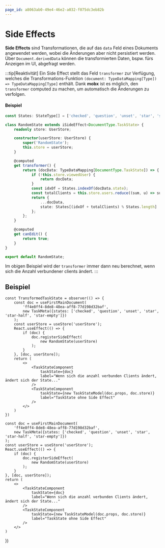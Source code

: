 ```yaml
---
page_id: a8063ab0-49e4-46e2-a032-f075dc3eb82b
---
```



# Side Effects

__Side Effects__ sind Transformationen, die auf das `data` Feld eines Dokuments angewendet werden, wobei die Änderungen aber nicht persistiert werden. Über `Document.derivedData` können die transformierten Daten, bspw. fürs Anzeigen im UI, abgefragt werden.

:::tip[Reaktivität]
Ein Side Effect stellt das Feld `transformer` zur Verfügung, welches die Transformations-Funktion `(document: TypeDataMapping[Type]) => TypeDataMapping[Type]` enthält.
Dank **mobx** ist es möglich, den `transformer` computed zu machen, um automatisch die Änderungen zu verfolgen.

#### Beispiel
```typescript title="RandomState.ts"
const States: StateType[] = ['checked', 'question', 'unset', 'star', 'star-half', 'star-empty'] as const;

class RandomState extends iSideEffect<DocumentType.TaskState> {
    readonly store: UserStore;

    constructor(userStore: UserStore) {
        super('RandomState');
        this.store = userStore;
    }

    @computed
    get transformer() {
        return (docData: TypeDataMapping[DocumentType.TaskState]) => {
            if (!this.store.viewedUser) {
                return docData;
            }
            const idxOf = States.indexOf(docData.state);
            const totalClients = this.store.users.reduce((sum, u) => sum + u.connectedClients, 0);
            return {
                ...docData,
                state: States[(idxOf + totalClients) % States.length]
            };
        };
    }

    @computed
    get canEdit() {
        return true;
    }
}

export default RandomState;
```
Im obigen Beispiel wird der `transformer` immer dann neu berechnet, wenn sich die Anzahl verbundener clients ändert.
:::

## Beispiel
```tsx
const TransformedTaskState = observer(() => {
    const doc = useFirstMainDocument(
        'ff4e8ff4-8de8-48ea-aff8-77d198d32baf',
        new TaskMeta({states: ['checked', 'question', 'unset', 'star', 'star-half', 'star-empty']})
    );
    const userStore = useStore('userStore');
    React.useEffect(() => {
        if (doc) {
            doc.registerSideEffect(
                new RandomState(userStore)
            );
        }
    }, [doc, userStore]);
    return (
        <>
            <TaskStateComponent
                taskState={doc}
                label="Wenn sich die anzahl verbunden Clients ändert, ändert sich der State..."
            />
            <TaskStateComponent
                taskState={new TaskStateModel(doc.props, doc.store)}
                label="TaskState ohne Side Effect"
            />
        </>
    )
})
```

    const doc = useFirstMainDocument(
        'ff4e8ff4-8de8-48ea-aff8-77d198d32baf',
        new TaskMeta({states: ['checked', 'question', 'unset', 'star', 'star-half', 'star-empty']})
    );
    const userStore = useStore('userStore');
    React.useEffect(() => {
        if (doc) {
            doc.registerSideEffect(
                new RandomState(userStore)
            );
        }
    }, [doc, userStore]);
    return (
        <>
            <TaskStateComponent
                taskState={doc}
                label="Wenn sich die anzahl verbunden Clients ändert, ändert sich der State..."
            />
            <TaskStateComponent
                taskState={new TaskStateModel(doc.props, doc.store)}
                label="TaskState ohne Side Effect"
            />
        </>
    )
})

<BrowserWindow>
    <TransformedTaskState />
</BrowserWindow>